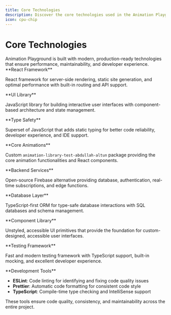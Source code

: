 ```yaml
---
title: Core Technologies
description: Discover the core technologies used in the Animation Playground.
icon: cpu-chip
---
```


# Core Technologies

<Info>
  Animation Playground is built with modern, production-ready technologies that
  ensure performance, maintainability, and developer experience.
</Info>

<CardGroup cols={2}>
<Card title="Next.js" icon="react">
**React Framework**

React framework for server-side rendering, static site generation, and optimal performance with built-in routing and API support.

</Card>
<Card title="React" icon="atom">
**UI Library**

JavaScript library for building interactive user interfaces with component-based architecture and state management.

</Card>
</CardGroup>

<CardGroup cols={2}>
<Card title="TypeScript" icon="typescript">
**Type Safety**

Superset of JavaScript that adds static typing for better code reliability, developer experience, and IDE support.

</Card>
<Card title="Animation Library" icon="magic">
**Core Animations**

Custom `animation-library-test-abdullah-altun` package providing the core animation functionalities and React components.

</Card>
</CardGroup>

<CardGroup cols={2}>
<Card title="Supabase" icon="database">
**Backend Services**

Open-source Firebase alternative providing database, authentication, real-time subscriptions, and edge functions.

</Card>
<Card title="Drizzle ORM" icon="server">
**Database Layer**

TypeScript-first ORM for type-safe database interactions with SQL databases and schema management.

</Card>
</CardGroup>

<CardGroup cols={2}>
<Card title="Radix UI" icon="components">
**Component Library**

Unstyled, accessible UI primitives that provide the foundation for custom-designed, accessible user interfaces.

</Card>
<Card title="Vitest" icon="check-circle">
**Testing Framework**

Fast and modern testing framework with TypeScript support, built-in mocking, and excellent developer experience.

</Card>
</CardGroup>

<Card title="Code Quality" icon="code">
**Development Tools**

- **ESLint**: Code linting for identifying and fixing code quality issues
- **Prettier**: Automatic code formatting for consistent code style
- **TypeScript**: Compile-time type checking and IntelliSense support

<Success>
These tools ensure code quality, consistency, and maintainability across the entire project.
</Success>
</Card>
